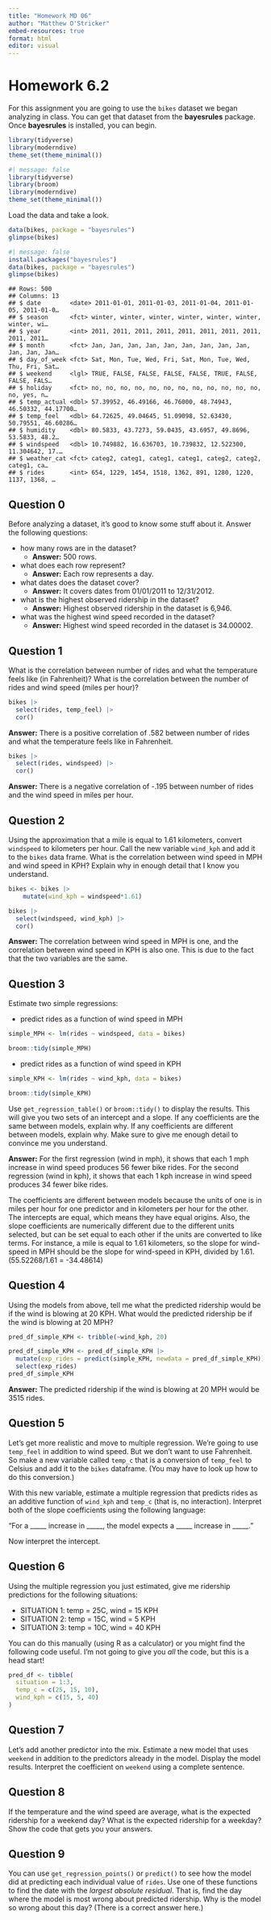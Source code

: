 ```yaml
---
title: "Homework MD 06"
author: "Matthew O'Stricker"
embed-resources: true
format: html
editor: visual
---
```


# Homework 6.2

For this assignment you are going to use the `bikes` dataset we began analyzing in class. You can get that dataset from the **bayesrules** package. Once **bayesrules** is installed, you can begin.

``` r
library(tidyverse)
library(moderndive)
theme_set(theme_minimal())
```

```r
#| message: false
library(tidyverse)
library(broom)
library(moderndive)
theme_set(theme_minimal())
```

Load the data and take a look.

``` r
data(bikes, package = "bayesrules")
glimpse(bikes)
```

```r
#| message: false
install.packages("bayesrules")
data(bikes, package = "bayesrules")
glimpse(bikes)
```

```         
## Rows: 500
## Columns: 13
## $ date        <date> 2011-01-01, 2011-01-03, 2011-01-04, 2011-01-05, 2011-01-0…
## $ season      <fct> winter, winter, winter, winter, winter, winter, winter, wi…
## $ year        <int> 2011, 2011, 2011, 2011, 2011, 2011, 2011, 2011, 2011, 2011…
## $ month       <fct> Jan, Jan, Jan, Jan, Jan, Jan, Jan, Jan, Jan, Jan, Jan, Jan…
## $ day_of_week <fct> Sat, Mon, Tue, Wed, Fri, Sat, Mon, Tue, Wed, Thu, Fri, Sat…
## $ weekend     <lgl> TRUE, FALSE, FALSE, FALSE, FALSE, TRUE, FALSE, FALSE, FALS…
## $ holiday     <fct> no, no, no, no, no, no, no, no, no, no, no, no, no, yes, n…
## $ temp_actual <dbl> 57.39952, 46.49166, 46.76000, 48.74943, 46.50332, 44.17700…
## $ temp_feel   <dbl> 64.72625, 49.04645, 51.09098, 52.63430, 50.79551, 46.60286…
## $ humidity    <dbl> 80.5833, 43.7273, 59.0435, 43.6957, 49.8696, 53.5833, 48.2…
## $ windspeed   <dbl> 10.749882, 16.636703, 10.739832, 12.522300, 11.304642, 17.…
## $ weather_cat <fct> categ2, categ1, categ1, categ1, categ2, categ2, categ1, ca…
## $ rides       <int> 654, 1229, 1454, 1518, 1362, 891, 1280, 1220, 1137, 1368, …
```

## Question 0

Before analyzing a dataset, it's good to know some stuff about it. Answer the following questions:

-   how many rows are in the dataset?
    -   **Answer:** 500 rows.
-   what does each row represent?
    -   **Answer:** Each row represents a day.
-   what dates does the dataset cover?
    -   **Answer:** It covers dates from 01/01/2011 to 12/31/2012.
-   what is the highest observed ridership in the dataset?
    -   **Answer:** Highest observed ridership in the dataset is 6,946.
-   what was the highest wind speed recorded in the dataset?
    -   **Answer:** Highest wind speed recorded in the dataset is 34.00002.

## Question 1

What is the correlation between number of rides and what the temperature feels like (in Fahrenheit)? What is the correlation between the number of rides and wind speed (miles per hour)?

```r
bikes |>
  select(rides, temp_feel) |>
  cor()
```

**Answer:** There is a positive correlation of .582 between number of rides and what the temperature feels like in Fahrenheit.

```r
bikes |>
  select(rides, windspeed) |>
  cor()
```

**Answer:** There is a negative correlation of -.195 between number of rides and the wind speed in miles per hour.

## Question 2

Using the approximation that a mile is equal to 1.61 kilometers, convert `windspeed` to kilometers per hour. Call the new variable `wind_kph` and add it to the `bikes` data frame. What is the correlation between wind speed in MPH and wind speed in KPH? Explain why in enough detail that I know you understand.

```r
bikes <- bikes |>
    mutate(wind_kph = windspeed*1.61)
```

```r
bikes |>
  select(windspeed, wind_kph) |>
  cor()
```

**Answer:** The correlation between wind speed in MPH is one, and the correlation between wind speed in KPH is also one. This is due to the fact that the two variables are the same.

## Question 3

Estimate two simple regressions:

-   predict rides as a function of wind speed in MPH

```r
simple_MPH <- lm(rides ~ windspeed, data = bikes)

broom::tidy(simple_MPH)
```

-   predict rides as a function of wind speed in KPH

```r
simple_KPH <- lm(rides ~ wind_kph, data = bikes)

broom::tidy(simple_KPH)
```

Use `get_regression_table()` or `broom::tidy()` to display the results. This will give you two sets of an intercept and a slope. If any coefficients are the same between models, explain why. If any coefficients are different between models, explain why. Make sure to give me enough detail to convince me you understand.

**Answer:** For the first regression (wind in mph), it shows that each 1 mph increase in wind speed produces 56 fewer bike rides. For the second regression (wind in kph), it shows that each 1 kph increase in wind speed produces 34 fewer bike rides.

The coefficients are different between models because the units of one is in miles per hour for one predictor and in kilometers per hour for the other. The intercepts are equal, which means they have equal origins. Also, the slope coefficients are numerically different due to the different units selected, but can be set equal to each other if the units are converted to like terms. For instance, a mile is equal to 1.61 kilometers, so the slope for wind-speed in MPH should be the slope for wind-speed in KPH, divided by 1.61. (55.52268/1.61 = -34.48614)

## Question 4

Using the models from above, tell me what the predicted ridership would be if the wind is blowing at 20 KPH. What would the predicted ridership be if the wind is blowing at 20 MPH?

```r
pred_df_simple_KPH <- tribble(~wind_kph, 20)

pred_df_simple_KPH <- pred_df_simple_KPH |>
  mutate(exp_rides = predict(simple_KPH, newdata = pred_df_simple_KPH)) |>
  select(exp_rides)
pred_df_simple_KPH
```

**Answer:** The predicted ridership if the wind is blowing at 20 MPH would be 3515 rides.

## Question 5

Let's get more realistic and move to multiple regression. We're going to use `temp_feel` in addition to wind speed. But we don't want to use Fahrenheit. So make a new variable called `temp_c` that is a conversion of `temp_feel` to Celsius and add it to the `bikes` dataframe. (You may have to look up how to do this conversion.)

With this new variable, estimate a multiple regression that predicts rides as an additive function of `wind_kph` and `temp_c` (that is, no interaction). Interpret both of the slope coefficients using the following language:

"For a \_\_\_\_\_ increase in \_\_\_\_\_, the model expects a \_\_\_\_\_ increase in \_\_\_\_\_."

Now interpret the intercept.

## Question 6

Using the multiple regression you just estimated, give me ridership predictions for the following situations:

-   SITUATION 1: temp = 25C, wind = 15 KPH
-   SITUATION 2: temp = 15C, wind = 5 KPH
-   SITUATION 3: temp = 10C, wind = 40 KPH

You can do this manually (using R as a calculator) or you might find the following code useful. I'm not going to give you *all* the code, but this is a head start!

``` r
pred_df <- tibble(
  situation = 1:3,
  temp_c = c(25, 15, 10),
  wind_kph = c(15, 5, 40)
)
```

## Question 7

Let's add another predictor into the mix. Estimate a new model that uses `weekend` in addition to the predictors already in the model. Display the model results. Interpret the coefficient on `weekend` using a complete sentence.

## Question 8

If the temperature and the wind speed are average, what is the expected ridership for a weekend day? What is the expected ridership for a weekday? Show the code that gets you your answers.

## Question 9

You can use `get_regression_points()` or `predict()` to see how the model did at predicting each individual value of `rides`. Use one of these functions to find the date with the *largest absolute residual*. That is, find the day where the model is most wrong about predicted ridership. Why is the model so wrong about this day? (There is a correct answer here.)
